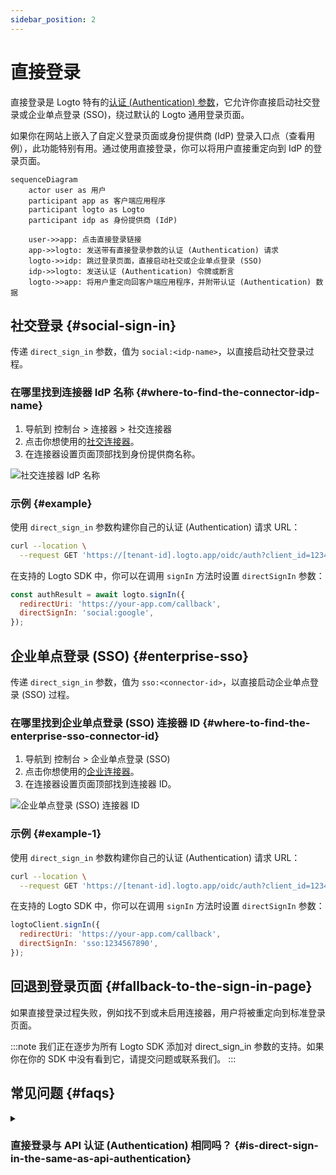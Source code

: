 ```yaml
---
sidebar_position: 2
---
```


# 直接登录

直接登录是 Logto 特有的[认证 (Authentication) 参数](/end-user-flows/authentication-parameters)，它允许你直接启动社交登录或企业单点登录 (SSO)，绕过默认的 Logto 通用登录页面。

如果你在网站上嵌入了自定义登录页面或身份提供商 (IdP) 登录入口点（查看用例），此功能特别有用。通过使用直接登录，你可以将用户直接重定向到 IdP 的登录页面。

```mermaid
sequenceDiagram
    actor user as 用户
    participant app as 客户端应用程序
    participant logto as Logto
    participant idp as 身份提供商 (IdP)

    user->>app: 点击直接登录链接
    app->>logto: 发送带有直接登录参数的认证 (Authentication) 请求
    logto->>idp: 跳过登录页面，直接启动社交或企业单点登录 (SSO)
    idp->>logto: 发送认证 (Authentication) 令牌或断言
    logto->>app: 将用户重定向回客户端应用程序，并附带认证 (Authentication) 数据
```

## 社交登录 \{#social-sign-in}

传递 `direct_sign_in` 参数，值为 `social:<idp-name>`，以直接启动社交登录过程。

### 在哪里找到连接器 IdP 名称 \{#where-to-find-the-connector-idp-name}

1. 导航到 <CloudLink to="/connectors/social">控制台 > 连接器 > 社交连接器</CloudLink>
2. 点击你想使用的[社交连接器](/connectors/social-connectors)。
3. 在连接器设置页面顶部找到身份提供商名称。

![社交连接器 IdP 名称](./assets/direct-sign-in-social-name.png)

### 示例 \{#example}

使用 `direct_sign_in` 参数构建你自己的认证 (Authentication) 请求 URL：

```sh
curl --location \
  --request GET 'https://[tenant-id].logto.app/oidc/auth?client_id=1234567890&...&direct_sign_in=social:google'
```

在支持的 Logto SDK 中，你可以在调用 `signIn` 方法时设置 `directSignIn` 参数：

```javascript
const authResult = await logto.signIn({
  redirectUri: 'https://your-app.com/callback',
  directSignIn: 'social:google',
});
```

## 企业单点登录 (SSO) \{#enterprise-sso}

传递 `direct_sign_in` 参数，值为 `sso:<connector-id>`，以直接启动企业单点登录 (SSO) 过程。

### 在哪里找到企业单点登录 (SSO) 连接器 ID \{#where-to-find-the-enterprise-sso-connector-id}

1. 导航到 <CloudLink to="/enterprise-sso">控制台 > 企业单点登录 (SSO)</CloudLink>
2. 点击你想使用的[企业连接器](/connectors/enterprise-connectors)。
3. 在连接器设置页面顶部找到连接器 ID。

![企业单点登录 (SSO) 连接器 ID](./assets/direct-sign-in-enterprise-sso.png)

### 示例 \{#example-1}

使用 `direct_sign_in` 参数构建你自己的认证 (Authentication) 请求 URL：

```sh
curl --location \
  --request GET 'https://[tenant-id].logto.app/oidc/auth?client_id=1234567890&...&direct_sign_in=sso:1234567890'
```

在支持的 Logto SDK 中，你可以在调用 `signIn` 方法时设置 `directSignIn` 参数：

```javascript
logtoClient.signIn({
  redirectUri: 'https://your-app.com/callback',
  directSignIn: 'sso:1234567890',
});
```

## 回退到登录页面 \{#fallback-to-the-sign-in-page}

如果直接登录过程失败，例如找不到或未启用连接器，用户将被重定向到标准登录页面。

:::note
我们正在逐步为所有 Logto SDK 添加对 direct_sign_in 参数的支持。如果你在你的 SDK 中没有看到它，请提交问题或联系我们。
:::

## 常见问题 \{#faqs}

<details>
  <summary>

### 直接登录与 API 认证 (Authentication) 相同吗？ \{#is-direct-sign-in-the-same-as-api-authentication}

</summary>

不，直接登录是一个用户流程参数，允许你跳过默认的 Logto 登录页面，并将用户直接重定向到社交或企业单点登录 (SSO) 提供商的登录页面。与基于 API 的认证 (Authentication) 不同，用户仍然需要首先重定向到 Logto 认证 (Authentication) 端点以启动登录过程。

</details>
